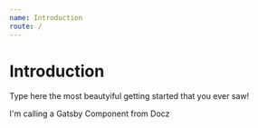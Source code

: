 ```yaml
---
name: Introduction
route: /
---
```




# Introduction

Type here the most beautyiful getting started that you ever saw!

I'm calling a Gatsby Component from Docz

<Files />
<LatestBlogPost/>
